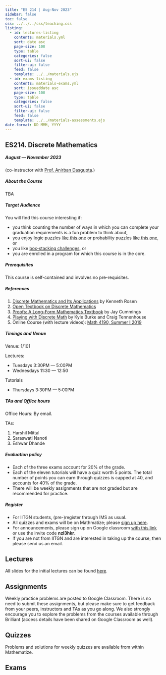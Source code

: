 ```yaml
---
title: "ES 214 | Aug-Nov 2023"
sidebar: false
toc: false
css: ../../../css/teaching.css
listing:
  - id: lectures-listing
    contents: materials.yml
    sort: date asc
    page-size: 100
    type: table
    categories: false
    sort-ui: false
    filter-ui: false
    feed: false
    template: ../../materials.ejs
  - id: exams-listing
    contents: materials-exams.yml
    sort: issueddate asc
    page-size: 100
    type: table
    categories: false
    sort-ui: false
    filter-ui: false
    feed: false
    template: ../../materials-assessments.ejs
date-format: DD MMM, YYYY
---
```



:::{.column-body-outset}

## ES214. Discrete Mathematics

##### August --- November 2023

(co-instructor with [Prof. Anirban Dasgupta](https://sites.google.com/site/anirbandasgupta).)

:::{.callout-note collapse="true" icon="false"}

##### About the Course

TBA

:::
:::{.callout-note collapse="true" icon="false"}

##### Target Audience
You will find this course interesting if:

- you think counting the number of ways in which you can complete your graduation requirements is a fun problem to think about,
- you enjoy logic puzzles [like this one](https://www.youtube.com/watch?v=LKvjIsyYng8) or probability puzzles [like this one](https://www.youtube.com/watch?v=6_yU9eJ0NxA), or
- you like [box-stacking challenges](https://en.wikipedia.org/wiki/Instant_Insanity), or
- you are enrolled in a program for which this course is in the core.

:::

:::{.callout-tip collapse="true" icon="false"}

##### Prerequisites
This course is self-contained and involves no pre-requisites.
:::

:::{.callout-tip collapse="true" icon="false"}

##### References

1. [Discrete Mathematics and Its Applications](https://www.mheducation.com/highered/product/discrete-mathematics-applications-rosen/M9781259676512.html) by Kenneth Rosen
2. [Open Textbook on Discrete Mathematics](https://open.umn.edu/opentextbooks/textbooks/discrete-mathematics-an-open-introduction)
3. [Proofs: A Long-Form Mathematics Textbook](https://longformmath.com/proofs-home) by Jay Cummings
4. [Playing with Discrete Math](http://kyleburke.info/CGTBook.php) by Kyle Burke and Craig Tennenhouse
5. Online Course (with lecture videos): [Math 4190, Summer I 2019](http://www.math.clemson.edu/~macaule/classes/m19_math4190/)

:::
:::{.callout-caution collapse="true" icon="false"}

##### Timings and Venue

Venue: 1/101

Lectures:

- Tuesdays 3:30PM --- 5:00PM
- Wednesdays 11:30 --- 12:50

Tutorials 

- Thursdays 3:30PM --- 5:00PM 

:::
:::{.callout-caution collapse="true" icon="false"}

##### TAs and Office hours
Office Hours: By email.

TAs:

1. Harshil Mittal
2. Saraswati Nanoti
3. Eshwar Dhande 

:::

:::{.callout-important collapse="true" icon="false"}

##### Evaluation policy
- Each of the three exams account for 20% of the grade.
- Each of the eleven tutorials will have a quiz worth 5 points. The total number of points you can earn through quizzes is capped at 40, and accounts for 40% of the grade.
- There will be weekly assignments that are not graded but are recommended for practice. 
:::

:::{.callout-important collapse="true" icon="false"}

##### Register

- For IITGN students, (pre-)register through IMS as usual. 
- All quizzes and exams will be on Mathmatize; please [sign up here](https://mathmatize.com/c/809).
- For announcements, please sign up on Google classroom [with this link](https://classroom.google.com/c/NjE3MjAzOTUzMTA0?cjc=nzl3hkr) or use the invite code **nzl3hkr**.
- If you are not from IITGN and are interested in taking up the course, then please send us an email.

:::

::: {.panel-tabset}
## Lectures

All slides for the initial lectures can be found [here](https://slides.com/neeldhara/es214-2023).

::: {#lectures-listing}
:::


## Assignments

<p>Weekly practice problems are posted to Google Classroom. There is no need to submit these assignments, but please make sure to get feedback from your peers, instructors and TAs as you go along. We also strongly encourage you to explore the problems from the courses available through Brilliant (access details have been shared on Google Classroom as well).</p>

<!-- ::: {#assignments-listing}
::: -->

## Quizzes

Problems and solutions for weekly quizzes are available from within Mathematize.
<!-- ::: {#quizzes-listing}
::: -->

## Exams

::: {#exams-listing}
:::

:::

:::


<!-- 
  - id: assignments-listing
    contents: materials-assignments.yml
    sort: issueddate asc
    page-size: 100
    type: table
    categories: false
    sort-ui: false
    filter-ui: false
    feed: false
    template: ../../materials-assessments.ejs
    field-types: 
      dateissued: date
      due: date
  - id: quizzes-listing
    contents: materials-quizzes.yml
    sort: issueddate asc
    page-size: 100
    type: table
    categories: false
    sort-ui: false
    filter-ui: false
    feed: false
    template: ../../materials-assessments.ejs
    field-types: 
      dateissued: date
      due: date
-->